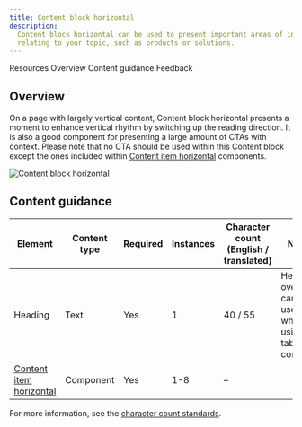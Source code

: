 ```yaml
---
title: Content block horizontal
description:
  Content block horizontal can be used to present important areas of interest
  relating to your topic, such as products or solutions.
---
```



<ComponentDescription name="Content block horizontal" type="layout" />

<AnchorLinks>

<AnchorLink>Resources</AnchorLink>
<AnchorLink>Overview</AnchorLink>
<AnchorLink>Content guidance</AnchorLink>
<AnchorLink>Feedback</AnchorLink>

</AnchorLinks>

<ResourceLinks name="Content block horizontal" type="layout" />

## Overview

On a page with largely vertical content, Content block horizontal presents a
moment to enhance vertical rhythm by switching up the reading direction. It is
also a good component for presenting a large amount of CTAs with context. Please
note that no CTA should be used within this Content block except the ones
included within
[Content item horizontal](https://www.ibm.com/standards/carbon/components/content-item-horizontal)
components.

<Row>
<Column colMd={6} colLg={8}>

![Content block horizontal](../../images/component/content-block-horizontal/contentblockhorizontal-overview.png)

</Column>
</Row>

## Content guidance

| Element | Content type | Required | Instances | Character count<br/>(English / translated) | Notes |
| ------- | ------------ | -------- | --------- | ------------------------------------------ | ----- |
| Heading | Text         | Yes      | 1         | 40 / 55                                    | Heading override can be used when using table of contents. |
| [Content item horizontal](https://www.ibm.com/standards/carbon/components/content-item-horizontal) | Component  | Yes  | 1-8  | – |                  |

For more information, see the
[character count standards](https://www.ibm.com/standards/carbon/guidelines/content/#character-count-standards).

<ComponentFooter name="Content block horizontal" type="layout" />
